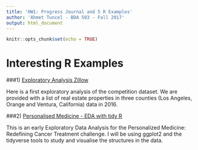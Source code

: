 ---
title: 'HW1: Progress Journal and 5 R Examples'
author: 'Ahmet Tuncel - BDA 503 - Fall 2017'
output: html_document
---

```{r setup, include=FALSE}
knitr::opts_chunk$set(echo = TRUE)
```

# Interesting R Examples


###1) [Exploratory Analysis Zillow](https://www.kaggle.com/philippsp/exploratory-analysis-zillow)


Here is a first exploratory analysis of the competition dataset. We are provided with a list of real estate properties in three counties (Los Angeles, Orange and Ventura, California) data in 2016.


###2) [Personalised Medicine - EDA with tidy R](https://www.kaggle.com/headsortails/personalised-medicine-eda-with-tidy-r)

This is an early Exploratory Data Analysis for the Personalized Medicine: Redefining Cancer Treatment challenge. I will be using ggplot2 and the tidyverse tools to study and visualise the structures in the data.



